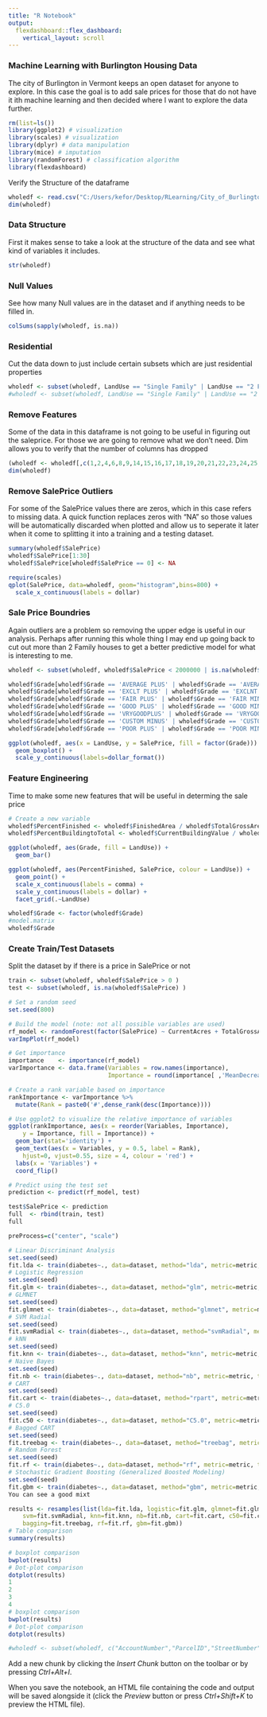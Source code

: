 ```yaml
---
title: "R Notebook"
output: 
  flexdashboard::flex_dashboard:
    vertical_layout: scroll
---
```

### Machine Learning with Burlington Housing Data
The city of Burlington in Vermont keeps an open dataset for anyone to explore. In this case the goal is to add sale prices for those that do not have it ith machine learning and then decided where I want to explore the data further.
```r
rm(list=ls())
library(ggplot2) # visualization
library(scales) # visualization
library(dplyr) # data manipulation
library(mice) # imputation
library(randomForest) # classification algorithm
library(flexdashboard)
```
Verify the Structure of the dataframe
```r
wholedf <- read.csv("C:/Users/kefor/Desktop/RLearning/City_of_Burlington_Property_Details.csv", header = TRUE)
dim(wholedf)
```
### Data Structure
First it makes sense to take a look at the structure of the data and see what kind of variables it includes.
```r
str(wholedf)
```
### Null Values
See how many Null values are in the dataset and if anything needs to be filled in.
```r
colSums(sapply(wholedf, is.na))
```
### Residential
Cut the data down to just include certain subsets which are just residential properties
```r
wholedf <- subset(wholedf, LandUse == "Single Family" | LandUse == "2 Family" | LandUse == "3 Family"| LandUse == "4 Family" | LandUse == "Apartments 5+Units")
#wholedf <- subset(wholedf, LandUse == "Single Family" | LandUse == "2 Family" | LandUse == "3 Family" | LandUse == "4 Family" | LandUse == "Apartments 5+Units" | LandUse == "Condo")
```
### Remove Features
Some of the data in this dataframe is not going to be useful in figuring out the saleprice.  For those we are going to remove what we don't need. Dim allows you to verify that the number of columns has dropped
```r
(wholedf <- wholedf[,c(1,2,4,6,8,9,14,15,16,17,18,19,20,21,22,23,24,25,26,27,28,31,32,33,34,35,36,37,38)])
dim(wholedf)
```
### Remove SalePrice Outliers
For some of the SalePrice values there are zeros, which in this case refers to missing data.  A quick function replaces zeros with "NA" so those values will be automatically discarded when plotted and allow us to seperate it later when it come to splitting it into a training and a testing dataset.

```r
summary(wholedf$SalePrice)
wholedf$SalePrice[1:30]
wholedf$SalePrice[wholedf$SalePrice == 0] <- NA

require(scales)
qplot(SalePrice, data=wholedf, geom="histogram",bins=800) + 
  scale_x_continuous(labels = dollar)
```
### Sale Price Boundries
Again outliers are a problem so removing the upper edge is useful in our analysis. Perhaps after running this whole thing I may end up going back to cut out more than 2 Family houses to get a better predictive model for what is interesting to me.
```r
wholedf <- subset(wholedf, wholedf$SalePrice < 2000000 | is.na(wholedf$SalePrice) )
```
```r
wholedf$Grade[wholedf$Grade == 'AVERAGE PLUS' | wholedf$Grade == 'AVERAGEMINUS'] <- 'AVERAGE'
wholedf$Grade[wholedf$Grade == 'EXCLT PLUS' | wholedf$Grade == 'EXCLNT MINUS' ] <- 'EXCELLENT'
wholedf$Grade[wholedf$Grade == 'FAIR PLUS' | wholedf$Grade == 'FAIR MINUS' ] <- 'FAIR'
wholedf$Grade[wholedf$Grade == 'GOOD PLUS' | wholedf$Grade == 'GOOD MINUS' ] <- 'GOOD'
wholedf$Grade[wholedf$Grade == 'VRYGOODPLUS' | wholedf$Grade == 'VRYGOODMINUS' ] <- 'VERY GOOD'
wholedf$Grade[wholedf$Grade == 'CUSTOM MINUS' | wholedf$Grade == 'CUSTOM PLUS'| wholedf$Grade == 'CUSTOM'] <- 'AVERAGE'
wholedf$Grade[wholedf$Grade == 'POOR PLUS' | wholedf$Grade == 'POOR MINUS'] <- 'POOR'


```



```r
ggplot(wholedf, aes(x = LandUse, y = SalePrice, fill = factor(Grade))) +
  geom_boxplot() +
  scale_y_continuous(labels=dollar_format()) 
```

### Feature Engineering
Time to make some new features that will be useful in determing the sale price
```r
# Create a new variable
wholedf$PercentFinished <- wholedf$FinishedArea / wholedf$TotalGrossArea
wholedf$PercentBuildingtoTotal <- wholedf$CurrentBuildingValue / wholedf$CurrentValue
```

```r
ggplot(wholedf, aes(Grade, fill = LandUse)) +
  geom_bar()
```

```r
ggplot(wholedf, aes(PercentFinished, SalePrice, colour = LandUse)) + 
  geom_point() +
  scale_x_continuous(labels = comma) +
  scale_y_continuous(labels = dollar) +
  facet_grid(.~LandUse)  
```
```r
wholedf$Grade <- factor(wholedf$Grade)
#model.matrix
wholedf$Grade
```

### Create Train/Test Datasets
Split the dataset by if there is a price in SalePrice or not
```r
train <- subset(wholedf, wholedf$SalePrice > 0 )
test <- subset(wholedf, is.na(wholedf$SalePrice) )
```

```r
# Set a random seed
set.seed(800)

# Build the model (note: not all possible variables are used)
rf_model <- randomForest(factor(SalePrice) ~ CurrentAcres + TotalGrossArea + FinishedArea + PercentFinished + NumofRooms + NumofBedrooms + Depreciation + Grade, data = train)
varImpPlot(rf_model)

```


```r
# Get importance
importance    <- importance(rf_model)
varImportance <- data.frame(Variables = row.names(importance), 
                            Importance = round(importance[ ,'MeanDecreaseGini'],2))

# Create a rank variable based on importance
rankImportance <- varImportance %>%
  mutate(Rank = paste0('#',dense_rank(desc(Importance))))

# Use ggplot2 to visualize the relative importance of variables
ggplot(rankImportance, aes(x = reorder(Variables, Importance), 
    y = Importance, fill = Importance)) +
  geom_bar(stat='identity') + 
  geom_text(aes(x = Variables, y = 0.5, label = Rank),
    hjust=0, vjust=0.55, size = 4, colour = 'red') +
  labs(x = 'Variables') +
  coord_flip() 
```

```r
# Predict using the test set
prediction <- predict(rf_model, test)
```

```r
test$SalePrice <- prediction
full  <- rbind(train, test)
full
```

```r
preProcess=c("center", "scale")
```
```r
# Linear Discriminant Analysis
set.seed(seed)
fit.lda <- train(diabetes~., data=dataset, method="lda", metric=metric, preProc=c("center", "scale"), trControl=control)
# Logistic Regression
set.seed(seed)
fit.glm <- train(diabetes~., data=dataset, method="glm", metric=metric, trControl=control)
# GLMNET
set.seed(seed)
fit.glmnet <- train(diabetes~., data=dataset, method="glmnet", metric=metric, preProc=c("center", "scale"), trControl=control)
# SVM Radial
set.seed(seed)
fit.svmRadial <- train(diabetes~., data=dataset, method="svmRadial", metric=metric, preProc=c("center", "scale"), trControl=control, fit=FALSE)
# kNN
set.seed(seed)
fit.knn <- train(diabetes~., data=dataset, method="knn", metric=metric, preProc=c("center", "scale"), trControl=control)
# Naive Bayes
set.seed(seed)
fit.nb <- train(diabetes~., data=dataset, method="nb", metric=metric, trControl=control)
# CART
set.seed(seed)
fit.cart <- train(diabetes~., data=dataset, method="rpart", metric=metric, trControl=control)
# C5.0
set.seed(seed)
fit.c50 <- train(diabetes~., data=dataset, method="C5.0", metric=metric, trControl=control)
# Bagged CART
set.seed(seed)
fit.treebag <- train(diabetes~., data=dataset, method="treebag", metric=metric, trControl=control)
# Random Forest
set.seed(seed)
fit.rf <- train(diabetes~., data=dataset, method="rf", metric=metric, trControl=control)
# Stochastic Gradient Boosting (Generalized Boosted Modeling)
set.seed(seed)
fit.gbm <- train(diabetes~., data=dataset, method="gbm", metric=metric, trControl=control, verbose=FALSE)
You can see a good mixt
```
```r
results <- resamples(list(lda=fit.lda, logistic=fit.glm, glmnet=fit.glmnet,
	svm=fit.svmRadial, knn=fit.knn, nb=fit.nb, cart=fit.cart, c50=fit.c50,
	bagging=fit.treebag, rf=fit.rf, gbm=fit.gbm))
# Table comparison
summary(results)
```

```r


# boxplot comparison
bwplot(results)
# Dot-plot comparison
dotplot(results)
1
2
3
4
# boxplot comparison
bwplot(results)
# Dot-plot comparison
dotplot(results)
```

```r
#wholedf <- subset(wholedf, c("AccountNumber","ParcelID","StreetNumber","StreetName","Unit","CuO1LastName","CuO1FirstName","LandUse","CurrentAcres","TotalGrossArea","FinishedArea","CurrentValue","CurrentLandValue","CurrentYardItemsValue","CurrentBuildingValue","BuildingType","HeatFuel","HeatType","Grade","YearBlt","SaleDate","SalePrice","NumofRooms","NumofBedrooms","Baths","NumofUnits","ZoningCode","Foundation","Depreciation","PropertyCenterPoint"))
```

Add a new chunk by clicking the *Insert Chunk* button on the toolbar or by pressing *Ctrl+Alt+I*.

When you save the notebook, an HTML file containing the code and output will be saved alongside it (click the *Preview* button or press *Ctrl+Shift+K* to preview the HTML file).
